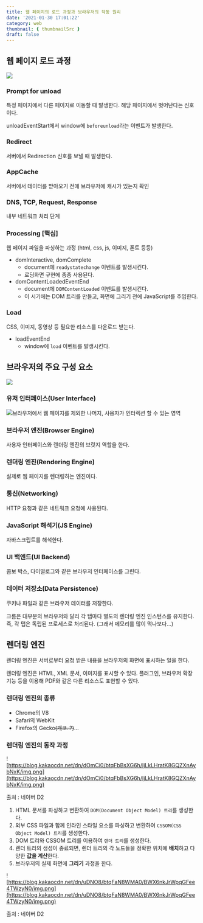 ```yaml
---
title: 웹 페이지의 로드 과정과 브라우저의 작동 원리
date: '2021-01-30 17:01:22'
category: web
thumbnail: { thumbnailSrc }
draft: false
---
```


## 웹 페이지 로드 과정

![](/assets/articles/page-load-timestamp.svg)

### Prompt for unload

특정 페이지에서 다른 페이지로 이동할 때 발생한다. 해당 페이지에서 벗어난다는 신호이다.

unloadEventStart에서 window에 `beforeunload`라는 이벤트가 발생한다.

### Redirect

서버에서 Redirection 신호를 보낼 때 발생한다.

### AppCache

서버에서 데이터를 받아오기 전에 브라우저에 캐시가 있는지 확인

### DNS, TCP, Request, Response

내부 네트워크 처리 단계

### Processing [핵심]

웹 페이지 파일을 파싱하는 과정 (html, css, js, 이미지, 폰트 등등)

- domInteractive, domComplete
  - document에 `readystatechange` 이벤트를 발생시킨다.
  - 로딩화면 구현에 종종 사용된다.
- domContentLoadedEventEnd
  - document에 `DOMContentLoaded` 이벤트를 발생시킨다.
  - 이 시기에는 DOM 트리를 만들고, 화면에 그리기 전에 JavaScript를 주입한다.

### Load

CSS, 이미지, 동영상 등 필요한 리소스를 다운로드 받는다.

- loadEventEnd
  - window에 `load` 이벤트를 발생시킨다.

## 브라우저의 주요 구성 요소

![](../../assets/browser-detail.png)

### 유저 인터페이스(User Interface)

![](../../assets/browser-ui.png)브라우저에서 웹 페이지를 제외한 나머지, 사용자가 인터렉션 할 수 있는 영역

### 브라우저 엔진(Browser Engine)

사용자 인터페이스와 렌더링 엔진의 브릿지 역할을 한다.

### 렌더링 엔진(Rendering Engine)

실제로 웹 페이지를 렌더링하는 엔진이다.

### 통신(Networking)

HTTP 요청과 같은 네트워크 요청에 사용된다.

### JavaScript 해석기(JS Engine)

자바스크립트를 해석한다.

### UI 백엔드(UI Backend)

콤보 박스, 다이얼로그와 같은 브라우저 인터페이스를 그린다.

### 데이터 저장소(Data Persistence)

쿠키나 파일과 같은 브라우저 데이터를 저장한다.

크롬은 대부분의 브라우저와 달리 각 탭마다 별도의 렌더링 엔진 인스턴스를 유지한다. 즉, 각 탭은 독립된 프로세스로 처리된다. (그래서 메모리를 많이 먹나보다...)

## 렌더링 엔진

렌더링 엔진은 서버로부터 요청 받은 내용을 브라우저의 화면에 표시하는 일을 한다.

렌더링 엔진은 HTML, XML 문서, 이미지를 표시할 수 있다. 플러그인, 브라우저 확장 기능 등을 이용해 PDF와 같은 다른 리소스도 표현할 수 있다.

### 렌더링 엔진의 종류

- Chrome의 V8
- Safari의 WebKit
- Firefox의 Gecko~~(개코..?)~~...

### 렌더링 엔진의 동작 과정

![https://blog.kakaocdn.net/dn/dOmCi0/btqFbBsXG6h/IjLkLHratK8GQZXnAybNxK/img.png](https://blog.kakaocdn.net/dn/dOmCi0/btqFbBsXG6h/IjLkLHratK8GQZXnAybNxK/img.png)

출처 : 네이버 D2

1. HTML 문서를 파싱하고 변환하여 `DOM(Document Object Model) 트리`를 생성한다.
2. 외부 CSS 파일과 함께 인라인 스타일 요소를 파싱하고 변환하여 `CSSOM(CSS Object Model) 트리`를 생성한다.
3. DOM 트리와 CSSOM 트리를 이용하여 `렌더 트리`를 생성한다.
4. 렌더 트리의 생성이 종료되면, 렌더 트리의 각 노드들을 정확한 위치에 **배치**하고 다양한 **값을 계산**한다.
5. 브라우저의 실제 화면에 **그리기** 과정을 한다.

![https://blog.kakaocdn.net/dn/uDNO8/btqFaN8WMA0/BWX6nkJrWpqGFee4TWzyN0/img.png](https://blog.kakaocdn.net/dn/uDNO8/btqFaN8WMA0/BWX6nkJrWpqGFee4TWzyN0/img.png)

출처 : 네이버 D2
